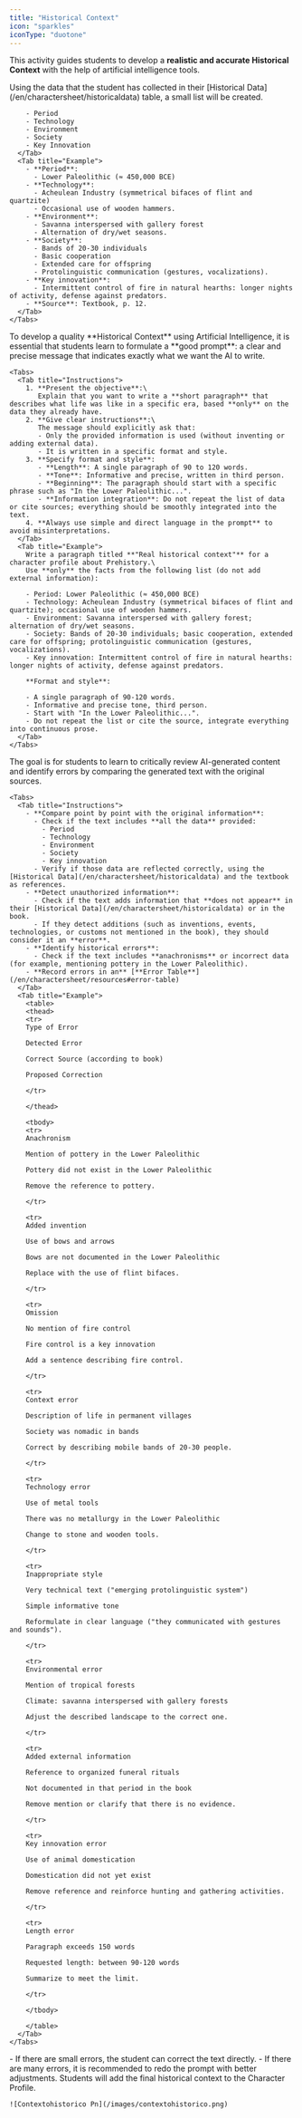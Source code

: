 ```yaml
---
title: "Historical Context"
icon: "sparkles"
iconType: "duotone"
---
```


This activity guides students to develop a **realistic and accurate Historical Context** with the help of artificial intelligence tools.

<Steps>
  <Step title="Prepare the baseline information." iconType="duotone" stepNumber="1" titleSize="h2">
    <Tabs>
      <Tab title="Instructions">
        Using the data that the student has collected in their [Historical Data](/en/charactersheet/historicaldata) table, a small list will be created.

        - Period
        - Technology
        - Environment
        - Society
        - Key Innovation
      </Tab>
      <Tab title="Example">
        - **Period**:
          - Lower Paleolithic (≈ 450,000 BCE)
        - **Technology**:
          - Acheulean Industry (symmetrical bifaces of flint and quartzite)
          - Occasional use of wooden hammers.
        - **Environment**:
          - Savanna interspersed with gallery forest
          - Alternation of dry/wet seasons.
        - **Society**:
          - Bands of 20-30 individuals
          - Basic cooperation
          - Extended care for offspring
          - Protolinguistic communication (gestures, vocalizations).
        - **Key innovation**:
          - Intermittent control of fire in natural hearths: longer nights of activity, defense against predators.
        - **Source**: Textbook, p. 12.
      </Tab>
    </Tabs>
  </Step>
  <Step title="Create the prompt for AI." iconType="duotone" stepNumber="2" titleSize="h2">
    To develop a quality **Historical Context** using Artificial Intelligence, it is essential that students learn to formulate a **good prompt**: a clear and precise message that indicates exactly what we want the AI to write.

    <Tabs>
      <Tab title="Instructions">
        1. **Present the objective**:\
           Explain that you want to write a **short paragraph** that describes what life was like in a specific era, based **only** on the data they already have.
        2. **Give clear instructions**:\
           The message should explicitly ask that:
           - Only the provided information is used (without inventing or adding external data).
           - It is written in a specific format and style.
        3. **Specify format and style**:
           - **Length**: A single paragraph of 90 to 120 words.
           - **Tone**: Informative and precise, written in third person.
           - **Beginning**: The paragraph should start with a specific phrase such as "In the Lower Paleolithic...".
           - **Information integration**: Do not repeat the list of data or cite sources; everything should be smoothly integrated into the text.
        4. **Always use simple and direct language in the prompt** to avoid misinterpretations.
      </Tab>
      <Tab title="Example">
        Write a paragraph titled **"Real historical context"** for a character profile about Prehistory.\
        Use **only** the facts from the following list (do not add external information):

        - Period: Lower Paleolithic (≈ 450,000 BCE)
        - Technology: Acheulean Industry (symmetrical bifaces of flint and quartzite); occasional use of wooden hammers.
        - Environment: Savanna interspersed with gallery forest; alternation of dry/wet seasons.
        - Society: Bands of 20-30 individuals; basic cooperation, extended care for offspring; protolinguistic communication (gestures, vocalizations).
        - Key innovation: Intermittent control of fire in natural hearths: longer nights of activity, defense against predators.

        **Format and style**:

        - A single paragraph of 90-120 words.
        - Informative and precise tone, third person.
        - Start with "In the Lower Paleolithic...".
        - Do not repeat the list or cite the source, integrate everything into continuous prose.
      </Tab>
    </Tabs>
  </Step>
  <Step title="Critical review" iconType="duotone" stepNumber="3" titleSize="h2">
    The goal is for students to learn to critically review AI-generated content and identify errors by comparing the generated text with the original sources.

    <Tabs>
      <Tab title="Instructions">
        - **Compare point by point with the original information**:
          - Check if the text includes **all the data** provided:
            - Period
            - Technology
            - Environment
            - Society
            - Key innovation
          - Verify if those data are reflected correctly, using the [Historical Data](/en/charactersheet/historicaldata) and the textbook as references.
        - **Detect unauthorized information**:
          - Check if the text adds information that **does not appear** in their [Historical Data](/en/charactersheet/historicaldata) or in the book.
          - If they detect additions (such as inventions, events, technologies, or customs not mentioned in the book), they should consider it an **error**.
        - **Identify historical errors**:
          - Check if the text includes **anachronisms** or incorrect data (for example, mentioning pottery in the Lower Paleolithic).
        - **Record errors in an** [**Error Table**](/en/charactersheet/resources#error-table)
      </Tab>
      <Tab title="Example">
        <table>
        <thead>
        <tr>
        Type of Error

        Detected Error

        Correct Source (according to book)

        Proposed Correction

        </tr>

        </thead>

        <tbody>
        <tr>
        Anachronism

        Mention of pottery in the Lower Paleolithic

        Pottery did not exist in the Lower Paleolithic

        Remove the reference to pottery.

        </tr>

        <tr>
        Added invention

        Use of bows and arrows

        Bows are not documented in the Lower Paleolithic

        Replace with the use of flint bifaces.

        </tr>

        <tr>
        Omission

        No mention of fire control

        Fire control is a key innovation

        Add a sentence describing fire control.

        </tr>

        <tr>
        Context error

        Description of life in permanent villages

        Society was nomadic in bands

        Correct by describing mobile bands of 20-30 people.

        </tr>

        <tr>
        Technology error

        Use of metal tools

        There was no metallurgy in the Lower Paleolithic

        Change to stone and wooden tools.

        </tr>

        <tr>
        Inappropriate style

        Very technical text ("emerging protolinguistic system")

        Simple informative tone

        Reformulate in clear language ("they communicated with gestures and sounds").

        </tr>

        <tr>
        Environmental error

        Mention of tropical forests

        Climate: savanna interspersed with gallery forests

        Adjust the described landscape to the correct one.

        </tr>

        <tr>
        Added external information

        Reference to organized funeral rituals

        Not documented in that period in the book

        Remove mention or clarify that there is no evidence.

        </tr>

        <tr>
        Key innovation error

        Use of animal domestication

        Domestication did not yet exist

        Remove reference and reinforce hunting and gathering activities.

        </tr>

        <tr>
        Length error

        Paragraph exceeds 150 words

        Requested length: between 90-120 words

        Summarize to meet the limit.

        </tr>

        </tbody>

        </table>
      </Tab>
    </Tabs>
  </Step>
  <Step title="Re-Prompt" iconType="duotone" stepNumber="4" titleSize="h2">
    - If there are small errors, the student can correct the text directly.
    - If there are many errors, it is recommended to redo the prompt with better adjustments.
  </Step>
  <Step title="Final Historical Context" icon="newspaper" iconType="duotone" titleSize="h2">
    Students will add the final historical context to the Character Profile.

    ![Contextohistorico Pn](/images/contextohistorico.png)
  </Step>
</Steps>
